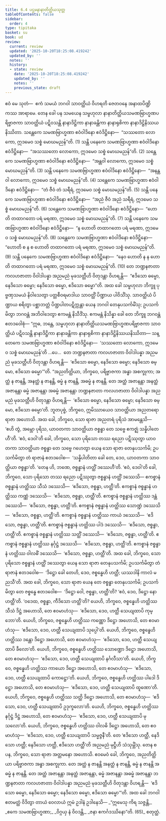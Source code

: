 ```yaml
---
title: 6.4 ပဌမနာနာတိတ္ထိယသုတ္တ
tableOfContents: false
sidebar:
  order: 4
type: tipitaka
basket: su
book: ud
review:
  current: review
  updated: '2025-10-20T18:25:08.419242'
  updated_by: ''
  notes: ''
  history:
  - state: review
    date: '2025-10-20T18:25:08.419242'
    updated_by: ''
    notes: ''
    previous_state: draft
---
```



<DynamicBreadcrumb />


<ReviewStatus review={frontmatter.review} showDetails={true} />

<HypothesisAnnotation frontmatter={frontmatter} />

<Division number="54" book="ud" e="ch" v="18" p="158">

<Paragraph number="490" book="ud">
ဧဝံ မေ သုတံ—  ဧကံ သမယံ ဘဂဝါ သာဝတ္ထိယံ ဝိဟရတိ ဇေတဝနေ အနာထပိဏ္ဍိကဿ အာရာမေ. တေန ခေါ ပန သမယေန သမ္ဗဟုလာ နာနာတိတ္ထိယသမဏဗြာဟ္မဏပရိဗ္ဗာဇကာ သာဝတ္ထိယံ ပဋိဝသန္တိ နာနာဒိဋ္ဌိကာ နာနာခန္တိကာ နာနာရုစိကာ နာနာဒိဋ္ဌိနိဿယနိဿိတာ.
</Paragraph>

<Paragraph number="491" book="ud">
သန္တေကေ သမဏဗြာဟ္မဏာ ဧဝံဝါဒိနော ဧဝံဒိဋ္ဌိနော—  “သဿတော လောကော, ဣဒမေဝ သစ္စံ မောဃမညန်”တိ. (1)
</Paragraph>

<Paragraph number="492" book="ud">
သန္တိ ပနေကေ သမဏဗြာဟ္မဏာ ဧဝံဝါဒိနော ဧဝံဒိဋ္ဌိနော—  “အသဿတော လောကော, ဣဒမေဝ သစ္စံ မောဃမညန်”တိ. (2)
</Paragraph>

<Paragraph number="493" book="ud">
သန္တေကေ သမဏဗြာဟ္မဏာ ဧဝံဝါဒိနော ဧဝံဒိဋ္ဌိနော—  “အန္တဝါ လောကော, ဣဒမေဝ သစ္စံ မောဃမညန်”တိ. (3)
</Paragraph>

<Paragraph number="494" book="ud">
သန္တိ ပနေကေ သမဏဗြာဟ္မဏာ ဧဝံဝါဒိနော ဧဝံဒိဋ္ဌိနော—  “အနန္တဝါ လောကော, ဣဒမေဝ သစ္စံ မောဃမညန်”တိ. (4)
</Paragraph>

<Paragraph number="495" book="ud">
သန္တေကေ သမဏဗြာဟ္မဏာ ဧဝံဝါဒိနော ဧဝံဒိဋ္ဌိနော—  “တံ ဇီဝံ တံ သရီရံ, ဣဒမေဝ သစ္စံ မောဃမညန်”တိ. (5)
</Paragraph>

<Paragraph number="496" book="ud">
သန္တိ ပနေကေ သမဏဗြာဟ္မဏာ ဧဝံဝါဒိနော ဧဝံဒိဋ္ဌိနော—  “အညံ ဇီဝံ အညံ သရီရံ, ဣဒမေဝ သစ္စံ မောဃမညန်”တိ. (6)
</Paragraph>

<Paragraph number="497" book="ud">
သန္တေကေ သမဏဗြာဟ္မဏာ ဧဝံဝါဒိနော ဧဝံဒိဋ္ဌိနော—  “ဟောတိ တထာဂတော ပရံ မရဏာ, ဣဒမေဝ သစ္စံ မောဃမညန်”တိ. (7)
</Paragraph>

<Paragraph number="498" book="ud">
သန္တိ ပနေကေ သမဏဗြာဟ္မဏာ ဧဝံဝါဒိနော ဧဝံဒိဋ္ဌိနော—  “န ဟောတိ တထာဂတော ပရံ မရဏာ, ဣဒမေဝ သစ္စံ မောဃမညန်”တိ. (8)
</Paragraph>

<Paragraph number="499" book="ud">
သန္တေကေ သမဏဗြာဟ္မဏာ ဧဝံဝါဒိနော ဧဝံဒိဋ္ဌိနော—  “ဟောတိ စ န စ ဟောတိ တထာဂတော ပရံ မရဏာ, ဣဒမေဝ သစ္စံ မောဃမညန်”တိ. (9)
</Paragraph>

<Paragraph number="500" book="ud">
သန္တိ ပနေကေ သမဏဗြာဟ္မဏာ ဧဝံဝါဒိနော ဧဝံဒိဋ္ဌိနော—  “နေဝ ဟောတိ န န ဟောတိ တထာဂတော ပရံ မရဏာ, ဣဒမေဝ သစ္စံ မောဃမညန်”တိ. (10)
</Paragraph>

<Paragraph number="501" book="ud">
တေ ဘဏ္ဍနဇာတာ ကလဟဇာတာ ဝိဝါဒါပန္နာ အညမညံ မုခသတ္တီဟိ ဝိတုဒန္တာ ဝိဟရန္တိ—  “ဧဒိသော ဓမ္မော, နေဒိသော ဓမ္မော; နေဒိသော ဓမ္မော, ဧဒိသော ဓမ္မော”တိ.
</Paragraph>

<Paragraph number="502" book="ud">
အထ ခေါ သမ္ဗဟုလာ ဘိက္ခူ ပုဗ္ဗဏှသမယံ နိဝါသေတွာ ပတ္တစီဝရမာဒါယ သာဝတ္ထိံ ပိဏ္ဍာယ ပါဝိသိံသု. သာဝတ္ထိယံ ပိဏ္ဍာယ စရိတွာ ပစ္ဆာဘတ္တံ ပိဏ္ဍပါတပဋိက္ကန္တာ ယေန ဘဂဝါ တေနုပသင်္ကမိံသု; ဥပသင်္ကမိတွာ ဘဂဝန္တံ အဘိဝါဒေတွာ ဧကမန္တံ နိသီဒိံသု. ဧကမန္တံ နိသိန္နာ ခေါ တေ ဘိက္ခူ ဘဂဝန္တံ ဧတဒဝေါစုံ—
</Paragraph>

<Paragraph number="503" book="ud">
“ဣဓ, ဘန္တေ, သမ္ဗဟုလာ နာနာတိတ္ထိယသမဏဗြာဟ္မဏပရိဗ္ဗာဇကာ သာဝတ္ထိယံ ပဋိဝသန္တိ နာနာဒိဋ္ဌိကာ နာနာခန္တိကာ နာနာရုစိကာ နာနာဒိဋ္ဌိနိဿယနိဿိတာ—
</Paragraph>

<Paragraph number="504" book="ud">
သန္တေကေ သမဏဗြာဟ္မဏာ ဧဝံဝါဒိနော ဧဝံဒိဋ္ဌိနော—  ‘သဿတော လောကော, ဣဒမေဝ သစ္စံ မောဃမညန်’တိ …ပေ…  တေ ဘဏ္ဍနဇာတာ ကလဟဇာတာ ဝိဝါဒါပန္နာ အညမညံ မုခသတ္တီဟိ ဝိတုဒန္တာ ဝိဟရန္တိ—  ‘ဧဒိသော ဓမ္မော, နေဒိသော ဓမ္မော; နေဒိသော ဓမ္မော, ဧဒိသော ဓမ္မော’”တိ.
</Paragraph>

<Paragraph number="505" book="ud">
“အညတိတ္ထိယာ, ဘိက္ခဝေ, ပရိဗ္ဗာဇကာ အန္ဓာ အစက္ခုကာ; အတ္ထံ န ဇာနန္တိ, အနတ္ထံ န ဇာနန္တိ, ဓမ္မံ န ဇာနန္တိ, အဓမ္မံ န ဇာနန္တိ. တေ အတ္ထံ အဇာနန္တာ အနတ္ထံ အဇာနန္တာ ဓမ္မံ အဇာနန္တာ အဓမ္မံ အဇာနန္တာ ဘဏ္ဍနဇာတာ ကလဟဇာတာ ဝိဝါဒါပန္နာ အညမညံ မုခသတ္တီဟိ ဝိတုဒန္တာ ဝိဟရန္တိ—  ‘ဧဒိသော ဓမ္မော, နေဒိသော ဓမ္မော; နေဒိသော ဓမ္မော, ဧဒိသော ဓမ္မော’တိ.
</Paragraph>

<Paragraph number="506" book="ud">
ဘူတပုဗ္ဗံ, ဘိက္ခဝေ, ဣမိဿာယေဝ သာဝတ္ထိယာ အညတရော ရာဇာ အဟောသိ. အထ ခေါ, ဘိက္ခဝေ, သော ရာဇာ အညတရံ ပုရိသံ အာမန္တေသိ—  ‘ဧဟိ တွံ, အမ္ဘော ပုရိသ, ယာဝတကာ သာဝတ္ထိယာ ဇစ္စန္ဓာ တေ သဗ္ဗေ ဧကဇ္ဈံ သန္နိပါတေဟီ’တိ. ‘ဧဝံ, ဒေဝါ’တိ ခေါ, ဘိက္ခဝေ, သော ပုရိသော တဿ ရညော ပဋိဿုတွာ ယာဝတကာ သာဝတ္ထိယာ ဇစ္စန္ဓာ တေ သဗ္ဗေ ဂဟေတွာ ယေန သော ရာဇာ တေနုပသင်္ကမိ; ဥပသင်္ကမိတွာ တံ ရာဇာနံ ဧတဒဝေါစ—  ‘သန္နိပါတိတာ ခေါ တေ, ဒေဝ, ယာဝတကာ သာဝတ္ထိယာ ဇစ္စန္ဓာ’တိ. ‘တေန ဟိ, ဘဏေ, ဇစ္စန္ဓာနံ ဟတ္ထိံ ဒဿေဟီ’တိ. ‘ဧဝံ, ဒေဝါ’တိ ခေါ, ဘိက္ခဝေ, သော ပုရိသော တဿ ရညော ပဋိဿုတွာ ဇစ္စန္ဓာနံ ဟတ္ထိံ ဒဿေသိ—
</Paragraph>

<Paragraph number="507" book="ud">
ဧကစ္စာနံ ဇစ္စန္ဓာနံ ဟတ္ထိဿ သီသံ ဒဿေသိ—  ‘ဧဒိသော, ဇစ္စန္ဓာ, ဟတ္ထီ’တိ. ဧကစ္စာနံ ဇစ္စန္ဓာနံ ဟတ္ထိဿ ကဏ္ဏံ ဒဿေသိ—  ‘ဧဒိသော, ဇစ္စန္ဓာ, ဟတ္ထီ’တိ. ဧကစ္စာနံ ဇစ္စန္ဓာနံ ဟတ္ထိဿ ဒန္တံ ဒဿေသိ—  ‘ဧဒိသော, ဇစ္စန္ဓာ, ဟတ္ထီ’တိ. ဧကစ္စာနံ ဇစ္စန္ဓာနံ ဟတ္ထိဿ သောဏ္ဍံ ဒဿေသိ—  ‘ဧဒိသော, ဇစ္စန္ဓာ, ဟတ္ထီ’တိ. ဧကစ္စာနံ ဇစ္စန္ဓာနံ ဟတ္ထိဿ ကာယံ ဒဿေသိ—  ‘ဧဒိသော, ဇစ္စန္ဓာ, ဟတ္ထီ’တိ. ဧကစ္စာနံ ဇစ္စန္ဓာနံ ဟတ္ထိဿ ပါဒံ ဒဿေသိ—  ‘ဧဒိသော, ဇစ္စန္ဓာ, ဟတ္ထီ’တိ. ဧကစ္စာနံ ဇစ္စန္ဓာနံ ဟတ္ထိဿ သတ္ထိံ ဒဿေသိ—  ‘ဧဒိသော, ဇစ္စန္ဓာ, ဟတ္ထီ’တိ. ဧကစ္စာနံ ဇစ္စန္ဓာနံ ဟတ္ထိဿ နင်္ဂုဋ္ဌံ ဒဿေသိ—  ‘ဧဒိသော, ဇစ္စန္ဓာ, ဟတ္ထီ’တိ. ဧကစ္စာနံ ဇစ္စန္ဓာနံ ဟတ္ထိဿ ဝါလဓိံ ဒဿေသိ—  ‘ဧဒိသော, ဇစ္စန္ဓာ, ဟတ္ထီ’တိ.
</Paragraph>

<Paragraph number="508" book="ud">
အထ ခေါ, ဘိက္ခဝေ, သော ပုရိသော ဇစ္စန္ဓာနံ ဟတ္ထိံ ဒဿေတွာ ယေန သော ရာဇာ တေနုပသင်္ကမိ; ဥပသင်္ကမိတွာ တံ ရာဇာနံ ဧတဒဝေါစ—  ‘ဒိဋ္ဌော ခေါ တေဟိ, ဒေဝ, ဇစ္စန္ဓေဟိ ဟတ္ထီ; ယဿဒါနိ ကာလံ မညသီ’တိ.
</Paragraph>

<Paragraph number="509" book="ud">
အထ ခေါ, ဘိက္ခဝေ, သော ရာဇာ ယေန တေ ဇစ္စန္ဓာ တေနုပသင်္ကမိ; ဥပသင်္ကမိတွာ တေ ဇစ္စန္ဓေ ဧတဒဝေါစ—  ‘ဒိဋ္ဌော ဝေါ, ဇစ္စန္ဓာ, ဟတ္ထီ’တိ? ‘ဧဝံ, ဒေဝ, ဒိဋ္ဌော နော ဟတ္ထီ’တိ. ‘ဝဒေထ, ဇစ္စန္ဓာ, ကီဒိသော ဟတ္ထီ’တိ?
</Paragraph>

<Paragraph number="510" book="ud">
ယေဟိ, ဘိက္ခဝေ, ဇစ္စန္ဓေဟိ ဟတ္ထိဿ သီသံ ဒိဋ္ဌံ အဟောသိ, တေ ဧဝမာဟံသု—  ‘ဧဒိသော, ဒေဝ, ဟတ္ထီ သေယျထာပိ ကုမ္ဘော’တိ.
</Paragraph>

<Paragraph number="511" book="ud">
ယေဟိ, ဘိက္ခဝေ, ဇစ္စန္ဓေဟိ ဟတ္ထိဿ ကဏ္ဏော ဒိဋ္ဌော အဟောသိ, တေ ဧဝမာဟံသု—  ‘ဧဒိသော, ဒေဝ, ဟတ္ထီ သေယျထာပိ သုပ္ပေါ’တိ.
</Paragraph>

<Paragraph number="512" book="ud">
ယေဟိ, ဘိက္ခဝေ, ဇစ္စန္ဓေဟိ ဟတ္ထိဿ ဒန္တော ဒိဋ္ဌော အဟောသိ, တေ ဧဝမာဟံသု—  ‘ဧဒိသော, ဒေဝ, ဟတ္ထီ သေယျထာပိ ခီလော’တိ.
</Paragraph>

<Paragraph number="513" book="ud">
ယေဟိ, ဘိက္ခဝေ, ဇစ္စန္ဓေဟိ ဟတ္ထိဿ သောဏ္ဍော ဒိဋ္ဌော အဟောသိ, တေ ဧဝမာဟံသု—  ‘ဧဒိသော, ဒေဝ, ဟတ္ထီ သေယျထာပိ နင်္ဂလီသာ’တိ.
</Paragraph>

<Paragraph number="514" book="ud">
ယေဟိ, ဘိက္ခဝေ, ဇစ္စန္ဓေဟိ ဟတ္ထိဿ ကာယော ဒိဋ္ဌော အဟောသိ, တေ ဧဝမာဟံသု—  ‘ဧဒိသော, ဒေဝ, ဟတ္ထီ သေယျထာပိ ကောဋ္ဌော’တိ.
</Paragraph>

<Paragraph number="515" book="ud">
ယေဟိ, ဘိက္ခဝေ, ဇစ္စန္ဓေဟိ ဟတ္ထိဿ ပါဒေါ ဒိဋ္ဌော အဟောသိ, တေ ဧဝမာဟံသု—  ‘ဧဒိသော, ဒေဝ, ဟတ္ထီ သေယျထာပိ ထူဏော’တိ.
</Paragraph>

<Paragraph number="516" book="ud">
ယေဟိ, ဘိက္ခဝေ, ဇစ္စန္ဓေဟိ ဟတ္ထိဿ သတ္ထိ ဒိဋ္ဌော အဟောသိ, တေ ဧဝမာဟံသု—  ‘ဧဒိသော, ဒေဝ, ဟတ္ထီ သေယျထာပိ ဥဒုက္ခလော’တိ.
</Paragraph>

<Paragraph number="517" book="ud">
ယေဟိ, ဘိက္ခဝေ, ဇစ္စန္ဓေဟိ ဟတ္ထိဿ နင်္ဂုဋ္ဌံ ဒိဋ္ဌံ အဟောသိ, တေ ဧဝမာဟံသု—  ‘ဧဒိသော, ဒေဝ, ဟတ္ထီ သေယျထာပိ မုသလော’တိ.
</Paragraph>

<Paragraph number="518" book="ud">
ယေဟိ, ဘိက္ခဝေ, ဇစ္စန္ဓေဟိ ဟတ္ထိဿ ဝါလဓိ ဒိဋ္ဌော အဟောသိ, တေ ဧဝမာဟံသု—  ‘ဧဒိသော, ဒေဝ, ဟတ္ထီ သေယျထာပိ သမ္မဇ္ဇနီ’တိ.
</Paragraph>

<Paragraph number="519" book="ud">
တေ ‘ဧဒိသော ဟတ္ထီ, နေဒိသော ဟတ္ထီ; နေဒိသော ဟတ္ထီ, ဧဒိသော ဟတ္ထီ’တိ အညမညံ မုဋ္ဌီဟိ သံသုမ္ဘိံသု. တေန စ ပန, ဘိက္ခဝေ, သော ရာဇာ အတ္တမနော အဟောသိ.
</Paragraph>

<Paragraph number="520" book="ud">
ဧဝမေဝံ ခေါ, ဘိက္ခဝေ, အညတိတ္ထိယာ ပရိဗ္ဗာဇကာ အန္ဓာ အစက္ခုကာ. တေ အတ္ထံ န ဇာနန္တိ အနတ္ထံ န ဇာနန္တိ, ဓမ္မံ န ဇာနန္တိ အဓမ္မံ န ဇာနန္တိ. တေ အတ္ထံ အဇာနန္တာ အနတ္ထံ အဇာနန္တာ, ဓမ္မံ အဇာနန္တာ အဓမ္မံ အဇာနန္တာ ဘဏ္ဍနဇာတာ ကလဟဇာတာ ဝိဝါဒါပန္နာ အညမညံ မုခသတ္တီဟိ ဝိတုဒန္တာ ဝိဟရန္တိ—  ‘ဧဒိသော ဓမ္မော, နေဒိသော ဓမ္မော; နေဒိသော ဓမ္မော, ဧဒိသော ဓမ္မော’”တိ.
</Paragraph>

<Paragraph number="521" book="ud">
အထ ခေါ ဘဂဝါ ဧတမတ္ထံ ဝိဒိတွာ တာယံ ဝေလာယံ ဣမံ ဥဒါနံ ဥဒါနေသိ—
</Paragraph>

<Paragraph number="522" type="verses" book="ud">
_“ဣမေသု ကိရ သဇ္ဇန္တိ,_  
_ဧကေ သမဏဗြာဟ္မဏာ;_  
_ဝိဂ္ဂယှ နံ ဝိဝဒန္တိ,_  
_ဇနာ ဧကင်္ဂဒဿိနော”တိ. (65)_  


</Paragraph>
</Division>

<Paragraph number="523" type="center" book="ud">
စတုတ္ထံ.
</Paragraph>